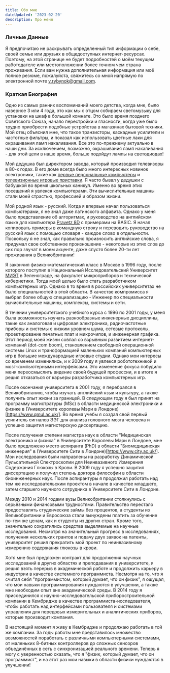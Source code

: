 ```yaml
---
title: Обо мне
dateUpdated: '2023-02-20'
description: Про меня
---
```


### Личные Данные

Я предпочитаю не раскрывать определенный тип информации о себе, своей семье или
друзьях в общедоступных интернет-ресурсах. Поэтому, на этой странице не будет
подробностей о моём текущем работодателе или местоположении более точном чем
страна проживания. Если вам нужна дополнительная информация или моё полное
резюме, пожалуйста, свяжитесь со мной напрямую по электронной почте
v.rybynok@gmail.com.

### Краткая Биография

Одно из самых ранних воспоминаний моего детства, когда мне, было наверное 3 или
4 года, это как мы с отцом собираем светомузыку для установки на шкаф в большой
комнате. Это было время позднего Советского Союза, начало перестройки и
гласности, когда уже было трудно приобрести подобные устройства в магазинах
бытовой техники. Мой отец объяснил мне, что такое транзисторы, каскадные
усилители и частотные фильтры, и показал как использовать цветные лаки для
окрашивания ламп накаливания. Все это по-прежнему актуально в наши дни. За
исключением, возможно, окрашивания ламп накаливания - для этой цели в наше
время, больше подойдут лампы на светодиодах!

Мой дедушка был директором завода, который производил телевизоры в 80-х годах. В
его доме всегда было много интересных новинок электроники, такие как
[первые персональные компьютеры](https://en.wikipedia.org/wiki/Pravetz_computers)
и
[телевизионные игровые приставки](https://ru.wikibooks.org/wiki/Советские_телевизионные_игровые_приставки/Фабричные_телеигры).
Я часто бывал у дедушки с бабушкой во время школьных каникул. Именно во время
этих посещений я увлекся компьютерами. Эти вычислительные машины стали моей
страстью, профессией и образом жизни.

Мой родной язык - русский. Когда я впервые начал пользоваться компьютерами, я не
знал даже латинского алфавита. Однако у меня было представление об алгоритмах, и
руководство на английском языке для компьютера
[Pravetz 8D](https://en.wikipedia.org/wiki/Oric#Clones) с примерами на BASIC. Я
начал копировать примеры в командную строку и переводить руководство на русский
язык с помощью словаря - каждое слово в отдельности. Поскольку я не знал, как
правильно произносить английские слова, я придумал свое собственное
произношение - некоторые из этих слов до сих пор звучат в моем акценте, даже
спустя более 20-ти лет проживания в Великобритании!

Я закончил физико-математический класс в Москве в 1996 году, после которого
поступил в Национальный Исследовательский Университет
[МИЭТ](https://eng.miet.ru/) в Зеленограде, на факультет микроприборов и
технической кибернетики. Тогда моей целью было стать разработчиком компьютерных
игр. Однако в то время в российских университетах не было специальностей в этой
области. В качестве компромисса я выбрал более общую специализацию - Инженер по
специальности вычислительные машины, комплексы, системы и сети.

В течении университетского учебного курса с 1996 по 2001 годы, у меня была
возможность изучать разнообразные инженерные дисциплины, такие как аналоговая и
цифровая электроника, радиочастотные приборы и системы с низким уровнем шума,
сетевые протоколы, проектирование печатных плат и микрочипов, и инженерная
графика. Этот период моей жизни совпал со взрывным развитием интернет-компаний
(dot-com boom), становлением свободной операционной системы Linux и
трансформацией маленьких компаний компьютерных игр в большие международные
игровые студии. Однако мои интересы со временем изменились, и к 2009 году я
увлекся робототехникой и мозг-компьютерными интерфейсами. Это изменение фокуса
побудило меня переосмыслить видение своей будущей профессии, и в итоге я решил
отказаться от карьеры разработчика компьютерных игр.

После окончания университета в 2001 году, я перебрался в Великобританию, чтобы
изучать английский язык и культуру, а также получить опыт жизни за границей. В
следующем году я был принят на программу магистратуры (MSc) в области
медицинской электроники и физике в (Университете королевы Мэри в
Лондоне)[https://www.qmul.ac.uk/]. Во время учебы я создал свой первый усилитель
сигналов ЭЭГ для анализа головного мозга человека и успешно защитил магистерскую
диссертацию.

После получения степени магистра наук в области "Медицинская электроника и
физика" в Университете Королевы Мэри в Лондоне, мне было предложено место
аспиранта (PhD) в области "Биомедицинская инженерия" в (Университете Сити в
Лондоне)[https://www.city.ac.uk/]. Мои исследования были направлены на
разработку Динамической Пульсатильной Спектроскопии для Неинвазивного Измерения
Содержания Глюкозы в Крови. В 2009 году я успешно защитил диссертацию и получил
степень доктора философии в области биоинженерных наук. После аспирантуры я
продолжил работать над тем же исследовательским проектом в начале в качестве
младшего, затем старшего научного сотрудника в Университете Сити в Лондоне.

Между 2010 и 2014 годами вузы Великобритании столкнулись с серьёзными
финансовыми трудностями. Правительство перестало предоставлять студенческие
займы без процентов, а студенты из Великобритании и Евросоюза стали вынуждены
платить за обучение по-тем же ценам, как и студенты из других стран. Кроме того,
значительно сократились средства выделяемые на научные исследования. Несмотря на
значительный прогресс в исследованиях, получения нескольких грантов и подачу
двух заявок на патенты, университет решил прекратить мой проект по неинвазивному
измерению содержания глюкозы в крови.

Хотя мне был предложен контракт для продолжения научных исследований в других
областях и преподавания в университете, я решил взять перерыв в академической
работе и продолжить карьеру в индустрии в качестве системного программиста.
Несмотря на то, что я считал себя "программистом, который думает, что он физик",
я ощущал, что мои навыки программирования нуждаются в улучшении, а также мне
необходим опыт вне академической среды. В 2014 году я присоединился к
научно-исследовательской приборостроительной компании в Кембридже в качестве
программиста-исследователя, чтобы работать над интерфейсами пользователя и
системами управления для передовых измерительных и аналитических приборов,
которые производит компания.

В настоящий момент я живу в Кембридже и продолжаю работать в той же компании. За
годы работы мне представилось множество возможностей поработать с различными
компьютерными системами, от маленьких 8-битных контроллеров до сложных сенсоров
объединённых в сеть с синхронизацией реального времени. Теперь я могу с
уверенностью сказать, что я "физик, который думает, что он программист", и на этот
раз мои навыки в области физики нуждаются в улучшении!
